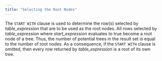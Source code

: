 ```yaml
---
title: "Selecting the Root Nodes"
---
```


The `START WITH` clause is used to determine the row(s) selected by *table_expression* that are to be used as the root nodes. All rows selected by *table_expression* where *start_expression* evaluates to true become a root node of a tree. Thus, the number of potential trees in the result set is equal to the number of root nodes. As a consequence, if the `START WITH` clause is omitted, then every row returned by *table_expression* is a root of its own tree.
